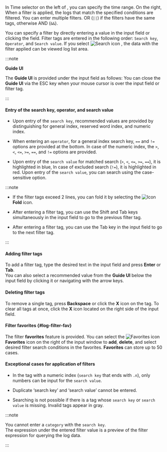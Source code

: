 <InDoc pages="log-search,aws-log-search">In <UI>Time selector</UI> on the left of <LinkImage img="number-01.png" className="ico" />, you can specify the time range. On the right, </InDoc>When a filter is applied, the logs that match the specified conditions are filtered. You can enter multiple filters. OR (<code>||</code>) if the filters have the same tags, otherwise AND (<code>&&</code>).

You can specify a filter by directly entering a value in the input field or clicking the <Cmdname sid="filter" className="uitext" /> field. Filter tags are entered in the following order: `Search key`, `Operator`, and `Search value`. If you select ![Search icon](/img/ic-search-on-press.svg) <Cmdname sid="search" className="uitext" />, the data with the filter applied can be viewed log list area.

:::note 

**Guide UI**

The **Guide UI** is provided under the input field as follows: You can close the **Guide UI** via the ESC key when your mouse cursor is over the input field or filter tag.

<ImgLang img='log-filter-ui1.png' desc='Log filter'/>

:::

#### Entry of the search key, operator, and search value

- Upon entry of the `search key`, recommended values are provided by distinguishing for general index, reserved word index, and numeric index. 

- When entering an `operator`, for a general index search key, `==` and `!=` options are provided at the bottom. In case of the numeric index, the `>`, `<`, `<=`, `>=`, `==`, and `!=` options are provided.

- Upon entry of the `search value` for matched search (`>`, `<`, `<=`, `>=`, `==`), it is highlighted in <span class='normal'>blue</span>, In case of excluded search (`!=`), it is highlighted in <span class='vslow'>red</span>. Upon entry of the `search value`, you can search using the case-sensitive option.

:::note 

- If the filter tags exceed 2 lines, you can fold it by selecting the ![Icon](/img/up-arrow.svg) **Fold** icon.

- After entering a filter tag, you can use the Shift and Tab keys simultaneously in the input field to go to the previous filter tag. 

- After entering a filter tag, you can use the Tab key in the input field to go to the next filter tag. 

:::

#### Adding filter tags

To add a filter tag, type the desired text in the input field and press **Enter** or **Tab**.  
You can also select a recommended value from the **Guide UI** below the input field by clicking it or navigating with the arrow keys.

#### Deleting filter tags

To remove a single tag, press **Backspace** or click the **X** icon on the tag. To clear all tags at once, click the **X** icon located on the right side of the input field.

#### Filter favorites {#log-filter-fav}

The filter **favorites** feature is provided. You can select the ![Favorites icon](/img/ic-star.svg) **Favorites** icon on the right of the input window to **add**, **delete**, and select desired filter search conditions in the favorites. **Favorites** can store up to 50 cases. 

<ImgLang img='log-filter-fav.png' desc='Log filter favorites'/>

#### Exceptional cases for application of filters

- In the tag with a numeric index (`search key` that ends with `.n`), only numbers can be input for the `search value`.

- Duplicate ‘search key’ and ‘search value’ cannot be entered.

- Searching is not possible if there is a tag whose `search key` or `search value` is missing. Invalid tags appear in <span class='mstop'>gray</span>.

<InDoc pages="log-lt,aws-log-lt">

:::note

You cannot enter a `category` with the <Cmdname sid="side_logTail" className="uitext" /> `search key`.  
The expression under the entered filter value is a preview of the filter expression for querying the log data. 

:::

</InDoc>
